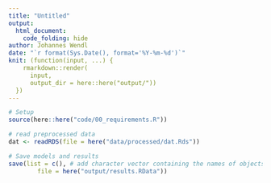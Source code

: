 ```yaml
---
title: "Untitled"
output:
  html_document:
    code_folding: hide
author: Johannes Wendl
date: "`r format(Sys.Date(), format='%Y-%m-%d')`"
knit: (function(input, ...) {
    rmarkdown::render(
      input,
      output_dir = here::here("output/"))
  })
---
```


```r
# Setup
source(here::here("code/00_requirements.R"))

# read preprocessed data
dat <- readRDS(file = here("data/processed/dat.Rds"))
```


```r
# Save models and results
save(list = c(), # add character vector containing the names of objects to be saved
        file = here("output/results.RData"))
```

